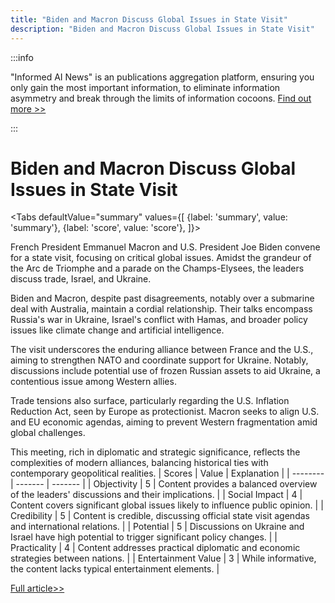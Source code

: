 ```yaml
---
title: "Biden and Macron Discuss Global Issues in State Visit"
description: "Biden and Macron Discuss Global Issues in State Visit"
---
```



:::info

"Informed AI News" is an publications aggregation platform, ensuring you only gain the most important information, to eliminate information asymmetry and break through the limits of information cocoons.  [Find out more >>](/docs/guides)

:::

# Biden and Macron Discuss Global Issues in State Visit


<Tabs
	defaultValue="summary"
	values={[
	{label: 'summary', value: 'summary'},
	{label: 'score', value: 'score'},
]}>
<TabItem value="summary">


French President Emmanuel Macron and U.S. President Joe Biden convene for a state visit, focusing on critical global issues. Amidst the grandeur of the Arc de Triomphe and a parade on the Champs-Elysees, the leaders discuss trade, Israel, and Ukraine.

Biden and Macron, despite past disagreements, notably over a submarine deal with Australia, maintain a cordial relationship. Their talks encompass Russia's war in Ukraine, Israel's conflict with Hamas, and broader policy issues like climate change and artificial intelligence.

The visit underscores the enduring alliance between France and the U.S., aiming to strengthen NATO and coordinate support for Ukraine. Notably, discussions include potential use of frozen Russian assets to aid Ukraine, a contentious issue among Western allies.

Trade tensions also surface, particularly regarding the U.S. Inflation Reduction Act, seen by Europe as protectionist. Macron seeks to align U.S. and EU economic agendas, aiming to prevent Western fragmentation amid global challenges.

This meeting, rich in diplomatic and strategic significance, reflects the complexities of modern alliances, balancing historical ties with contemporary geopolitical realities.
</TabItem>
<TabItem value="score">
	| Scores     | Value   | Explanation |
	| -------- | ------- | ------- |
	| Objectivity  | 5    | Content provides a balanced overview of the leaders' discussions and their implications.    |
	| Social Impact | 4     | Content covers significant global issues likely to influence public opinion.    |
	| Credibility    | 5    | Content is credible, discussing official state visit agendas and international relations.    |
	| Potential    | 5    | Discussions on Ukraine and Israel have high potential to trigger significant policy changes.    |
	| Practicality    | 4    | Content addresses practical diplomatic and economic strategies between nations.    |
	| Entertainment Value    | 3    | While informative, the content lacks typical entertainment elements.    |
</TabItem>
</Tabs>

[Full article>>](https://www.cnbc.com/2024/06/08/biden-macron-to-discuss-israel-and-ukraine-in-pomp-filled-state-visit.html)
